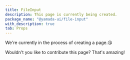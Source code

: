 ```yaml
---
title: FileInput
description: This page is currently being created.
package_name: "@yamada-ui/file-input"
with_description: true
tab: Props
---
```


We're currently in the process of creating a page.😘

Wouldn't you like to contribute this page? That's amazing!
